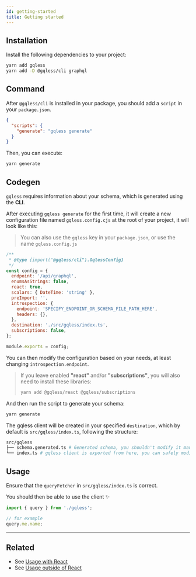 ```yaml
---
id: getting-started
title: Getting started
---
```


## Installation

Install the following dependencies to your project:

```bash yarn2npm
yarn add gqless
yarn add -D @gqless/cli graphql
```

## Command

After `@gqless/cli` is installed in your package, you should add a `script` in your `package.json`.

```json
{
  "scripts": {
    "generate": "gqless generate"
  }
}
```

Then, you can execute:

```bash yarn2npm
yarn generate
```

## Codegen

`gqless` requires information about your schema, which is generated using the **CLI**.

After executing `gqless generate` for the first time, it will create a new configuration file named `gqless.config.cjs` at the root of your project, it will look like this:

> You can also use the `gqless` key in your `package.json`, or use the name `gqless.config.js`

```js
/**
 * @type {import("@gqless/cli").GqlessConfig}
 */
const config = {
  endpoint: '/api/graphql',
  enumsAsStrings: false,
  react: true,
  scalars: { DateTime: 'string' },
  preImport: '',
  introspection: {
    endpoint: 'SPECIFY_ENDPOINT_OR_SCHEMA_FILE_PATH_HERE',
    headers: {},
  },
  destination: './src/gqless/index.ts',
  subscriptions: false,
};

module.exports = config;
```

You can then modify the configuration based on your needs, at least changing `introspection.endpoint`.

> If you leave enabled **"react"** and/or **"subscriptions"**, you will also need to install these libraries:
>
> ```bash yarn2npm
> yarn add @gqless/react @gqless/subscriptions
> ```

And then run the script to generate your schema:

```bash yarn2npm
yarn generate
```

The gqless client will be created in your specified `destination`, which by default is `src/gqless/index.ts`, following the structure:

```bash
src/gqless
├── schema.generated.ts # Generated schema, you shouldn't modify it manually
└── index.ts # gqless client is exported from here, you can safely modify it based on your needs
```

## Usage

Ensure that the `queryFetcher` in `src/gqless/index.ts` is correct.

You should then be able to use the client ✨

```ts
import { query } from './gqless';

// for example
query.me.name;
```

---

## Related

- See [Usage with React](/react/basic-usage)
- See [Usage outside of React](/core/basic-usage)
